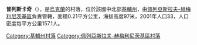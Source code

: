 {{coord|50|6|33|N|31|32|3|E|scale:30000|display=title}}

'''普列斯卡奇'''（{{lang-uk|Плескачі}}），是[[烏克蘭|烏克蘭]]的村落，位於該國中北部[[基輔州|基輔州]]，由[[佩列亞斯拉夫-赫梅利尼茨基區|佩列亞斯拉夫-赫梅利尼茨基區]]負責管轄，面積0.21平方公里，海拔高度97米，2001年人口33，人口密度每平方公里157.1人。

{{DEFAULTSORT:Плескачі}}
[[Category:基輔州村落|Category:基輔州村落]]
[[Category:佩列亞斯拉夫-赫梅利尼茨基區村落|Category:佩列亞斯拉夫-赫梅利尼茨基區村落]]


{{Kiev-geo-stub}}